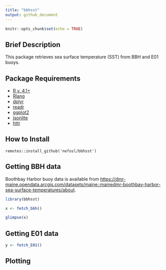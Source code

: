 ```yaml
---
title: "bbhsst"
output: github_document
---
```


```r
knitr::opts_chunk$set(echo = TRUE)
```

## Brief Description

This package retrieves sea surface temperature (SST) from BBH and E01 buoys.

## Package Requirements

+ [R v. 4.1+](https://www.r-project.org/)
+ [Rlang](https://cran.r-project.org/package=rlang)
+ [dplyr](https://cran.r-project.org/package=dplyr)
+ [readr](https://cran.r-project.org/package=readr)
+ [ggplot2](https://cran.r-project.org/package=ggplot2)
+ [jsonlite](https://cran.r-project.org/package=jsonlite)
+ [httr](https://cran.r-project.org/package=httr)

## How to Install

`remotes::install_github('nefosl/bbhsst')`

## Getting BBH data

Boothbay Harbor buoy data is available from [https://dmr-maine.opendata.arcgis.com/datasets/maine::mainedmr-boothbay-harbor-sea-surface-temperatures/about](https://dmr-maine.opendata.arcgis.com/datasets/maine::mainedmr-boothbay-harbor-sea-surface-temperatures/about).

```r
library(bbhsst)

x <- fetch_bbh()

glimpse(x)
```


## Getting E01 data

```r
y <- fetch_E01()
```



## Plotting